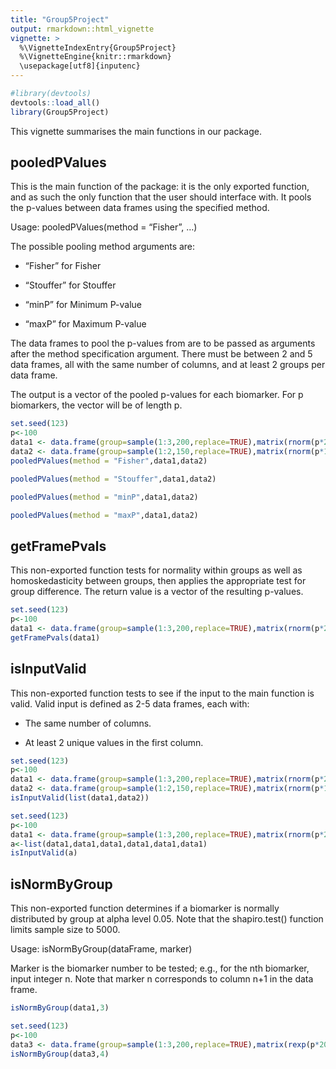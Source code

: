 ```yaml
---
title: "Group5Project"
output: rmarkdown::html_vignette
vignette: >
  %\VignetteIndexEntry{Group5Project}
  %\VignetteEngine{knitr::rmarkdown}
  \usepackage[utf8]{inputenc}
---
```


```r
#library(devtools)
devtools::load_all()
library(Group5Project)
```

This vignette summarises the main functions in our package.

## pooledPValues
This is the main function of the package: it is the only exported function, and as such the only function that the user should interface with. It pools the p-values between data frames using the specified method. 

Usage: pooledPValues(method = "Fisher", ...)

The possible pooling method arguments are:

* "Fisher" for Fisher

* "Stouffer" for Stouffer

* "minP" for Minimum P-value

* "maxP" for Maximum P-value

The data frames to pool the p-values from are to be passed as arguments after the method specification argument. There must be between 2 and 5 data frames, all with the same number of columns, and at least 2 groups per data frame.

The output is a vector of the pooled p-values for each biomarker. For p biomarkers, the vector will be of length p.

```r
set.seed(123)
p<-100
data1 <- data.frame(group=sample(1:3,200,replace=TRUE),matrix(rnorm(p*200),ncol=p))
data2 <- data.frame(group=sample(1:2,150,replace=TRUE),matrix(rnorm(p*150),ncol=p))
pooledPValues(method = "Fisher",data1,data2)
```
```r
pooledPValues(method = "Stouffer",data1,data2)
```
```r
pooledPValues(method = "minP",data1,data2)
```
```r
pooledPValues(method = "maxP",data1,data2)
```

## getFramePvals
This non-exported function tests for normality within groups as well as homoskedasticity between groups, then applies the appropriate test for group difference. The return value is a vector of the resulting p-values. 

```r
set.seed(123)
p<-100
data1 <- data.frame(group=sample(1:3,200,replace=TRUE),matrix(rnorm(p*200),ncol=p))
getFramePvals(data1)
```

## isInputValid
This non-exported function tests to see if the input to the main function is valid. Valid input is defined as 2-5 data frames, each with:

* The same number of columns.

* At least 2 unique values in the first column.

```r
set.seed(123)
p<-100
data1 <- data.frame(group=sample(1:3,200,replace=TRUE),matrix(rnorm(p*200),ncol=p))
data2 <- data.frame(group=sample(1:2,150,replace=TRUE),matrix(rnorm(p*150),ncol=p))
isInputValid(list(data1,data2))
```
```r
set.seed(123)
p<-100
data1 <- data.frame(group=sample(1:3,200,replace=TRUE),matrix(rnorm(p*200),ncol=p))
a<-list(data1,data1,data1,data1,data1,data1)
isInputValid(a)
```

## isNormByGroup
This non-exported function determines if a biomarker is normally distributed by group at alpha level 0.05. Note that the shapiro.test() function limits sample size to 5000.

Usage: isNormByGroup(dataFrame, marker)

Marker is the biomarker number to be tested; e.g., for the nth biomarker, input integer n. Note that marker n corresponds to column n+1 in the data frame.
```r
isNormByGroup(data1,3)
```
```r
set.seed(123)
p<-100
data3 <- data.frame(group=sample(1:3,200,replace=TRUE),matrix(rexp(p*200),ncol=p))
isNormByGroup(data3,4)
```
